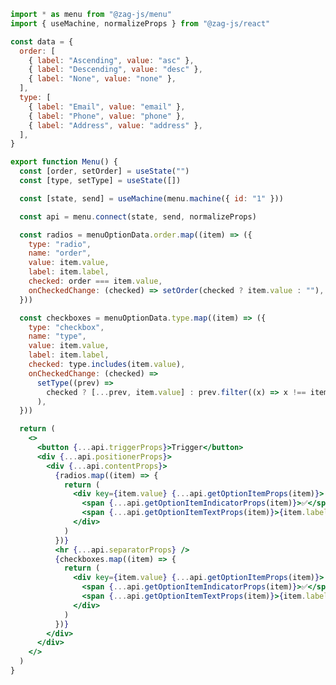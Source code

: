 ```jsx
import * as menu from "@zag-js/menu"
import { useMachine, normalizeProps } from "@zag-js/react"

const data = {
  order: [
    { label: "Ascending", value: "asc" },
    { label: "Descending", value: "desc" },
    { label: "None", value: "none" },
  ],
  type: [
    { label: "Email", value: "email" },
    { label: "Phone", value: "phone" },
    { label: "Address", value: "address" },
  ],
}

export function Menu() {
  const [order, setOrder] = useState("")
  const [type, setType] = useState([])

  const [state, send] = useMachine(menu.machine({ id: "1" }))

  const api = menu.connect(state, send, normalizeProps)

  const radios = menuOptionData.order.map((item) => ({
    type: "radio",
    name: "order",
    value: item.value,
    label: item.label,
    checked: order === item.value,
    onCheckedChange: (checked) => setOrder(checked ? item.value : ""),
  }))

  const checkboxes = menuOptionData.type.map((item) => ({
    type: "checkbox",
    name: "type",
    value: item.value,
    label: item.label,
    checked: type.includes(item.value),
    onCheckedChange: (checked) =>
      setType((prev) =>
        checked ? [...prev, item.value] : prev.filter((x) => x !== item.value),
      ),
  }))

  return (
    <>
      <button {...api.triggerProps}>Trigger</button>
      <div {...api.positionerProps}>
        <div {...api.contentProps}>
          {radios.map((item) => {
            return (
              <div key={item.value} {...api.getOptionItemProps(item)}>
                <span {...api.getOptionItemIndicatorProps(item)}>✅</span>
                <span {...api.getOptionItemTextProps(item)}>{item.label}</span>
              </div>
            )
          })}
          <hr {...api.separatorProps} />
          {checkboxes.map((item) => {
            return (
              <div key={item.value} {...api.getOptionItemProps(item)}>
                <span {...api.getOptionItemIndicatorProps(item)}>✅</span>
                <span {...api.getOptionItemTextProps(item)}>{item.label}</span>
              </div>
            )
          })}
        </div>
      </div>
    </>
  )
}
```
